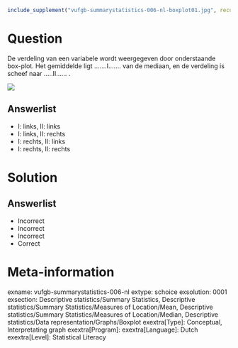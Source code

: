 ```r
include_supplement("vufgb-summarystatistics-006-nl-boxplot01.jpg", recursive = TRUE)
```

Question
========
  
De verdeling van een variabele wordt weergegeven door onderstaande box-plot. Het gemiddelde ligt …....I……. van de mediaan, en de verdeling is scheef naar …..II…… .

![](vufgb-summarystatistics-006-nl-boxplot01.jpg)
  
Answerlist
----------
* I: links, II: links
* I: links, II: rechts
* I: rechts, II: links
* I: rechts, II: rechts 

Solution
========

Answerlist
----------
* Incorrect
* Incorrect
* Incorrect
* Correct

Meta-information
================
exname: vufgb-summarystatistics-006-nl
extype: schoice
exsolution: 0001
exsection: Descriptive statistics/Summary Statistics, Descriptive statistics/Summary Statistics/Measures of Location/Mean, Descriptive statistics/Summary Statistics/Measures of Location/Median, Descriptive statistics/Data representation/Graphs/Boxplot
exextra[Type]: Conceptual, Interpretating graph
exextra[Program]: 
exextra[Language]: Dutch
exextra[Level]: Statistical Literacy

